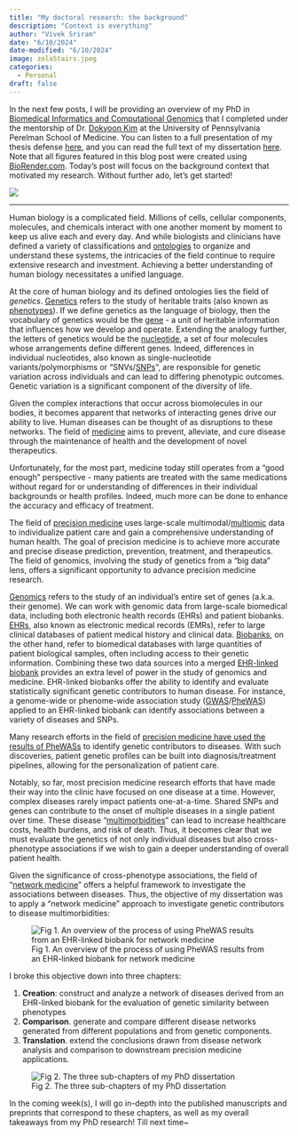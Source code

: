 ```yaml
---
title: "My doctoral research: the background"
description: "Context is everything"
author: "Vivek Sriram"
date: "6/10/2024"
date-modified: "6/10/2024"
image: zolaStairs.jpeg
categories:
  - Personal
draft: false
---
```


In the next few posts, I will be providing an overview of my PhD in [Biomedical Informatics and Computational Genomics](https://www.med.upenn.edu/gcb/) that I completed under the mentorship of Dr. [Dokyoon Kim](https://www.biomedinfolab.com) at the University of Pennsylvania Perelman School of Medicine. You can listen to a full presentation of my thesis defense [here](https://mediasite.med.upenn.edu/mediasite/Play/d78f6d5d76bf4a9c8b673f5c3ba858d61d), and you can read the full text of my dissertation [here](https://repository.upenn.edu/entities/publication/d7441349-baa0-407e-b556-ec96c6930db8). Note that all figures featured in this blog post were created using [BioRender.com](https://www.biorender.com). Today's post will focus on the background context that motivated my research. Without further ado, let's get started!

![](benfranklin.jpeg)

------------------------------------------------------------------------

Human biology is a complicated field. Millions of cells, cellular components, molecules, and chemicals interact with one another moment by moment to keep us alive each and every day. And while biologists and clinicians have defined a variety of classifications and [ontologies](https://guides.lib.umich.edu/ontology/ontologies) to organize and understand these systems, the intricacies of the field continue to require extensive research and investment. Achieving a better understanding of human biology necessitates a unified language.

At the core of human biology and its defined ontologies lies the field of *genetics*. [Genetics](https://en.wikipedia.org/wiki/Genetics) refers to the study of heritable traits (also known as [phenotypes](https://www.genome.gov/genetics-glossary/Phenotype)). If we define genetics as the language of biology, then the vocabulary of genetics would be the [gene](https://en.wikipedia.org/wiki/Gene) - a unit of heritable information that influences how we develop and operate. Extending the analogy further, the letters of genetics would be the [nucleotide](https://en.wikipedia.org/wiki/Nucleotide), a set of four molecules whose arrangements define different genes. Indeed, differences in individual nucleotides, also known as single-nucleotide variants/polymorphisms or "SNVs/[SNPs](https://en.wikipedia.org/wiki/Single-nucleotide_polymorphism)", are responsible for genetic variation across individuals and can lead to differing phenotypic outcomes. Genetic variation is a significant component of the diversity of life.

Given the complex interactions that occur across biomolecules in our bodies, it becomes apparent that networks of interacting genes drive our ability to live. Human diseases can be thought of as disruptions to these networks. The field of [medicine](https://en.wikipedia.org/wiki/Medicine) aims to prevent, alleviate, and cure disease through the maintenance of health and the development of novel therapeutics.

Unfortunately, for the most part, medicine today still operates from a "good enough" perspective - many patients are treated with the same medications without regard for or understanding of differences in their individual backgrounds or health profiles. Indeed, much more can be done to enhance the accuracy and efficacy of treatment.

The field of [precision medicine](https://health.ucdavis.edu/precision-medicine/what-is-precision-medicine.html#:~:text=Precision%20medicine%20is%20the%20intersection,change%20and%20interact%20over%20time.) uses large-scale multimodal/[multiomic](https://www.illumina.com/techniques/multiomics.html#:~:text=Multiomics%20(multiple%20'omics)%20provides,and%20their%20mechanism%20of%20action.) data to individualize patient care and gain a comprehensive understanding of human health. The goal of precision medicine is to achieve more accurate and precise disease prediction, prevention, treatment, and therapeutics. The field of genomics, involving the study of genetics from a "big data" lens, offers a significant opportunity to advance precision medicine research.

[Genomics](https://www.genomicseducation.hee.nhs.uk/education/core-concepts/what-is-genomics/#:~:text=Put%20simply%2C%20genomics%20is%20the,is%20made%20up%20of%20DNA.) refers to the study of an individual's entire set of genes (a.k.a. their genome). We can work with genomic data from large-scale biomedical data, including both electronic health records (EHRs) and patient biobanks. [EHRs](https://www.healthit.gov/faq/what-electronic-health-record-ehr), also known as electronic medical records (EMRs), refer to large clinical databases of patient medical history and clinical data. [Biobanks](https://allofus.nih.gov/funding-and-program-partners/biobank), on the other hand, refer to biomedical databases with large quantities of patient biological samples, often including access to their genetic information. Combining these two data sources into a merged [EHR-linked biobank](https://www.ncbi.nlm.nih.gov/pmc/articles/PMC7983809/) provides an extra level of power in the study of genomics and medicine. EHR-linked biobanks offer the ability to identify and evaluate statistically significant genetic contributors to human disease. For instance, a genome-wide or phenome-wide association study ([GWAS](https://www.nature.com/articles/s43586-021-00056-9)/[PheWAS](https://pubmed.ncbi.nlm.nih.gov/34982132/)) applied to an EHR-linked biobank can identify associations between a variety of diseases and SNPs.

Many research efforts in the field of [precision medicine have used the results of PheWASs](https://pubmed.ncbi.nlm.nih.gov/27147087/) to identify genetic contributors to diseases. With such discoveries, patient genetic profiles can be built into diagnosis/treatment pipelines, allowing for the personalization of patient care.

Notably, so far, most precision medicine research efforts that have made their way into the clinic have focused on one disease at a time. However, complex diseases rarely impact patients one-at-a-time. Shared SNPs and genes can contribute to the onset of multiple diseases in a single patient over time. These disease "[multimorbidities](https://www.ncbi.nlm.nih.gov/pmc/articles/PMC7613517/#:~:text=Multimorbidity%20refers%20to%20the%20presence,as%20frailty%20or%20chronic%20pain)" can lead to increase healthcare costs, health burdens, and risk of death. Thus, it becomes clear that we must evaluate the genetics of not only individual diseases but also cross-phenotype associations if we wish to gain a deeper understanding of overall patient health.

Given the significance of cross-phenotype associations, the field of "[network medicine](https://www.nature.com/articles/nrg2918)" offers a helpful framework to investigate the associations between diseases. Thus, the objective of my dissertation was to apply a "network medicine" approach to investigate genetic contributors to disease multimorbidities:

![Fig 1. An overview of the process of using PheWAS results from an EHR-linked biobank for network medicine](overview.png)

I broke this objective down into three chapters:

1.  **Creation**: construct and analyze a network of diseases derived from an EHR-linked biobank for the evaluation of genetic similarity between phenotypes
2.  **Comparison**. generate and compare different disease networks generated from different populations and from genetic components.
3.  **Translation**. extend the conclusions drawn from disease network analysis and comparison to downstream precision medicine applications.

![Fig 2. The three sub-chapters of my PhD dissertation](chapters.png)

In the coming week(s), I will go in-depth into the published manuscripts and preprints that correspond to these chapters, as well as my overall takeaways from my PhD research! Till next time\~
